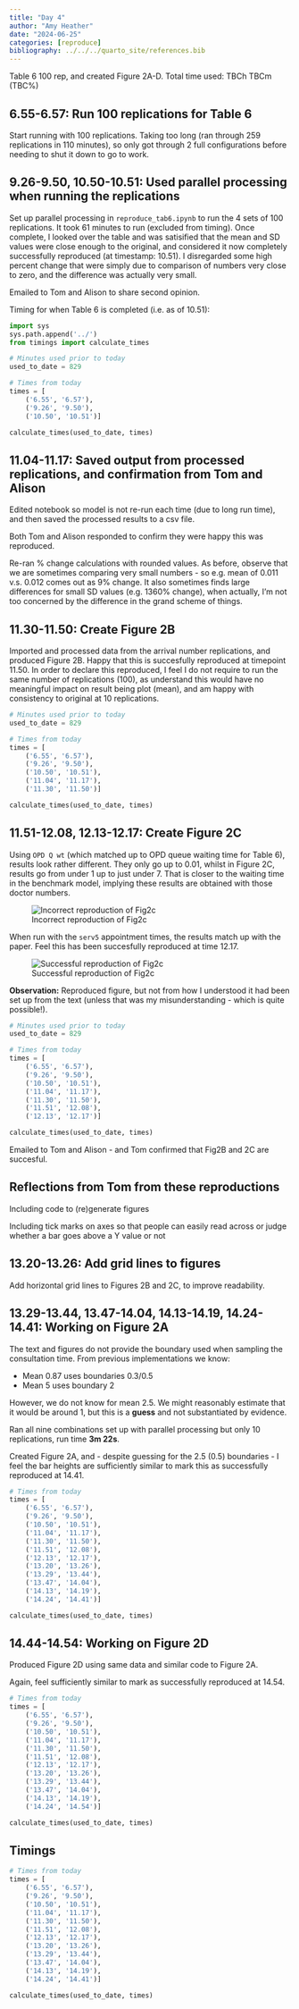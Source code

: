 ```yaml
---
title: "Day 4"
author: "Amy Heather"
date: "2024-06-25"
categories: [reproduce]
bibliography: ../../../quarto_site/references.bib
---
```


::: {.callout-note}

Table 6 100 rep, and created Figure 2A-D. Total time used: TBCh TBCm (TBC%)

:::


## 6.55-6.57: Run 100 replications for Table 6

Start running with 100 replications. Taking too long (ran through 259 replications in 110 minutes), so only got through 2 full configurations before needing to shut it down to go to work.

## 9.26-9.50, 10.50-10.51: Used parallel processing when running the replications

Set up parallel processing in `reproduce_tab6.ipynb` to run the 4 sets of 100 replications. It took 61 minutes to run (excluded from timing). Once complete, I looked over the table and was satisified that the mean and SD values were close enough to the original, and considered it now completely successfully reproduced (at timestamp: 10.51). I disregarded some high percent change that were simply due to comparison of numbers very close to zero, and the difference was actually very small.

Emailed to Tom and Alison to share second opinion.

Timing for when Table 6 is completed (i.e. as of 10.51):

```python
import sys
sys.path.append('../')
from timings import calculate_times

# Minutes used prior to today
used_to_date = 829

# Times from today
times = [
    ('6.55', '6.57'),
    ('9.26', '9.50'),
    ('10.50', '10.51')]

calculate_times(used_to_date, times)
```

## 11.04-11.17: Saved output from processed replications, and confirmation from Tom and Alison

Edited notebook so model is not re-run each time (due to long run time), and then saved the processed results to a csv file.

Both Tom and Alison responded to confirm they were happy this was reproduced.

Re-ran % change calculations with rounded values. As before, observe that we are sometimes comparing very small numbers - so e.g. mean of 0.011 v.s. 0.012 comes out as 9% change. It also sometimes finds large differences for small SD values (e.g. 1360% change), when actually, I'm not too concerned by the difference in the grand scheme of things.

## 11.30-11.50: Create Figure 2B

Imported and processed data from the arrival number replications, and produced Figure 2B. Happy that this is succesfully reproduced at timepoint 11.50. In order to declare this reproduced, I feel I do not require to run the same number of replications (100), as understand this would have no meaningful impact on result being plot (mean), and am happy with consistency to original at 10 replications.

```python
# Minutes used prior to today
used_to_date = 829

# Times from today
times = [
    ('6.55', '6.57'),
    ('9.26', '9.50'),
    ('10.50', '10.51'),
    ('11.04', '11.17'),
    ('11.30', '11.50')]

calculate_times(used_to_date, times)
```

## 11.51-12.08, 12.13-12.17: Create Figure 2C

Using `OPD Q wt` (which matched up to OPD queue waiting time for Table 6), results look rather different. They only go up to 0.01, whilst in Figure 2C, results go from under 1 up to just under 7. That is closer to the waiting time in the benchmark model, implying these results are obtained with those doctor numbers.

![Incorrect reproduction of Fig2c](fig2c_incorrect.png)

When run with the `serv5` appointment times, the results match up with the paper. Feel this has been succesfully reproduced at time 12.17.

![Successful reproduction of Fig2c](fig2c_fixed.png)

**Observation:** Reproduced figure, but not from how I understood it had been set up from the text (unless that was my misunderstanding - which is quite possible!).

```python
# Minutes used prior to today
used_to_date = 829

# Times from today
times = [
    ('6.55', '6.57'),
    ('9.26', '9.50'),
    ('10.50', '10.51'),
    ('11.04', '11.17'),
    ('11.30', '11.50'),
    ('11.51', '12.08'),
    ('12.13', '12.17')]

calculate_times(used_to_date, times)
```

Emailed to Tom and Alison - and Tom confirmed that Fig2B and 2C are succesful.

::: {.callout-tip}
## Reflections from Tom from these reproductions

Including code to (re)generate figures

Including tick marks on axes so that people can easily read across or judge whether a bar goes above a Y value or not
:::

## 13.20-13.26: Add grid lines to figures

Add horizontal grid lines to Figures 2B and 2C, to improve readability.

## 13.29-13.44, 13.47-14.04, 14.13-14.19, 14.24-14.41: Working on Figure 2A

The text and figures do not provide the boundary used when sampling the consultation time. From previous implementations we know:

* Mean 0.87 uses boundaries 0.3/0.5
* Mean 5 uses boundary 2

However, we do not know for mean 2.5. We might reasonably estimate that it would be around 1, but this is a **guess** and not substantiated by evidence.

Ran all nine combinations set up with parallel processing but only 10 replications, run time **3m 22s**.

Created Figure 2A, and - despite guessing for the 2.5 (0.5) boundaries - I feel the bar heights are sufficiently similar to mark this as successfully reproduced at 14.41.

```python
# Times from today
times = [
    ('6.55', '6.57'),
    ('9.26', '9.50'),
    ('10.50', '10.51'),
    ('11.04', '11.17'),
    ('11.30', '11.50'),
    ('11.51', '12.08'),
    ('12.13', '12.17'),
    ('13.20', '13.26'),
    ('13.29', '13.44'),
    ('13.47', '14.04'),
    ('14.13', '14.19'),
    ('14.24', '14.41')]

calculate_times(used_to_date, times)
```

## 14.44-14.54: Working on Figure 2D

Produced Figure 2D using same data and similar code to Figure 2A.

Again, feel sufficiently similar to mark as successfully reproduced at 14.54.

```python
# Times from today
times = [
    ('6.55', '6.57'),
    ('9.26', '9.50'),
    ('10.50', '10.51'),
    ('11.04', '11.17'),
    ('11.30', '11.50'),
    ('11.51', '12.08'),
    ('12.13', '12.17'),
    ('13.20', '13.26'),
    ('13.29', '13.44'),
    ('13.47', '14.04'),
    ('14.13', '14.19'),
    ('14.24', '14.54')]

calculate_times(used_to_date, times)
```

## Timings

```python
# Times from today
times = [
    ('6.55', '6.57'),
    ('9.26', '9.50'),
    ('10.50', '10.51'),
    ('11.04', '11.17'),
    ('11.30', '11.50'),
    ('11.51', '12.08'),
    ('12.13', '12.17'),
    ('13.20', '13.26'),
    ('13.29', '13.44'),
    ('13.47', '14.04'),
    ('14.13', '14.19'),
    ('14.24', '14.41')]

calculate_times(used_to_date, times)
```